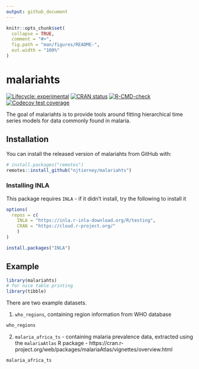 ```yaml
---
output: github_document
---
```


<!-- README.md is generated from README.Rmd. Please edit that file -->

```r
knitr::opts_chunk$set(
  collapse = TRUE,
  comment = "#>",
  fig.path = "man/figures/README-",
  out.width = "100%"
)
```

# malariahts

<!-- badges: start -->
[![Lifecycle: experimental](https://img.shields.io/badge/lifecycle-experimental-orange.svg)](https://lifecycle.r-lib.org/articles/stages.html#experimental)
[![CRAN status](https://www.r-pkg.org/badges/version/malariahts)](https://CRAN.R-project.org/package=malariahts)
[![R-CMD-check](https://github.com/njtierney/malariahts/workflows/R-CMD-check/badge.svg)](https://github.com/njtierney/malariahts/actions)
[![Codecov test coverage](https://codecov.io/gh/njtierney/malariahts/branch/main/graph/badge.svg)](https://codecov.io/gh/njtierney/malariahts?branch=main)
<!-- badges: end -->

The goal of malariahts is to provide tools around fitting hierarchical time series models for data commonly found in malaria.

## Installation

You can install the released version of malariahts from GitHub with:

``` r
# install.packages("remotes")
remotes::install_github("njtierney/malariahts")
```

### Installing INLA

This package requires `INLA` - if it didn't install, try the following to install it

```r
options(
  repos = c(
    INLA = "https://inla.r-inla-download.org/R/testing",
    CRAN = "https://cloud.r-project.org/"
    )
)

install.packages("INLA")
```

## Example

```r
library(malariahts)
# for nice table printing
library(tibble)
```


There are two example datasets.

1. `who_regions`, containing region information from WHO database

```r
who_regions
```

2. `malaria_africa_ts` - containing malaria prevalence data, extracted using the `malariaAtlas` R package - https://cran.r-project.org/web/packages/malariaAtlas/vignettes/overview.html

```r
malaria_africa_ts
```

